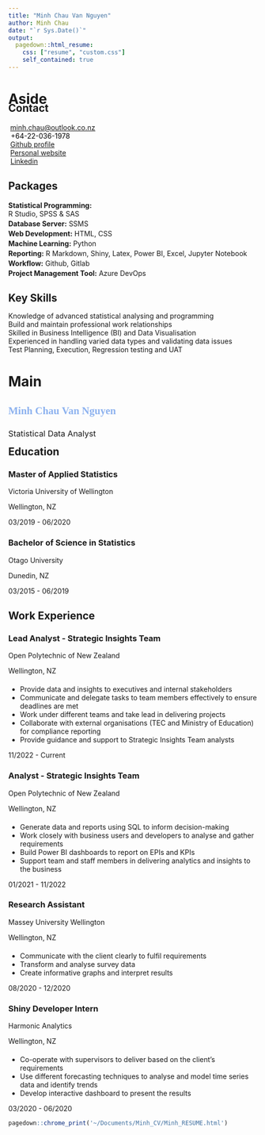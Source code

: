 ```yaml
---
title: "Minh Chau Van Nguyen"
author: Minh Chau
date: "`r Sys.Date()`"
output:
  pagedown::html_resume:
    css: ["resume", "custom.css"]
    self_contained: true
---
```




Aside
================================================================================

<div style="margin-top:-40px;">
Contact {#contact}
--------------------------------------------------------------------------------

 <i class="fa fa-envelope" style ="margin-left:2px;margin-right:2px;margin-bottom:6px;color:#8db2ef;"></i> [<span style="text-decoration:underline !important;">minh.chau@outlook.co.nz</span>](mailto:minh.chau@outlook.co.nz)
 <br>
 <i class="fa fa-phone" style ="margin-left:2px;margin-right:3px;color:#8db2ef;"></i><span style="font-weight:400; color:black;">+64-22-036-1978</span><br>
 <i class="fa fa-github" style ="margin-left:2px;margin-top:5px;margin-right:2px;color:#8db2ef;"></i>[Github profile](https://github.com/MinhChauVanNguyen)<br>
 <i class="fa fa-home" style ="margin-left:2px;margin-top:5px;margin-right:2px;color:#8db2ef;"></i>[Personal website](https://minhchauvannguyen.github.io/)<br>
 <i class="fa fa-linkedin" style ="margin-left:2.5px;margin-top:5px;margin-right:2px;color:#8db2ef;"></i> [Linkedin](https://www.linkedin.com/in/minh-chau-van/)<br>

</div>


Packages {#packages}
--------------------------------------------------------------------------------
<div style="margin-top:10px;"></div>
**Statistical Programming:** <br>R Studio, SPSS & SAS
<div style = "margin-bottom:3px;"></div>
**Database Server:** SSMS<br>
<div style = "margin-bottom:3px;"></div>
**Web Development:** HTML, CSS <br>
<div style = "margin-bottom:3px;"></div>
**Machine Learning:** Python <br>
<div style = "margin-bottom:3px;"></div>
**Reporting:** R Markdown, Shiny, Latex, Power BI, Excel, Jupyter Notebook<br>
<div style = "margin-bottom:3px;"></div>
**Workflow:** Github, Gitlab<br>
<div style = "margin-bottom:3px;"></div>
**Project Management Tool:** Azure DevOps<br>
<div style = "margin-bottom:3px;"></div>



Key Skills {#skills}
--------------------------------------------------------------------------------
<div style="margin-bottom:20px;margin-top:-5px"></div>
<div class="container">
  <div class="skills">Knowledge of advanced statistical analysing and programming</div>
</div>


<div class="container">
  <div class="skills">Build and maintain professional work relationships</div>
</div>


<div class="container">
  <div class="skills">Skilled in Business Intelligence (BI) and Data Visualisation</div>
</div>


<div class="container">
  <div class="skills">Experienced in handling varied data types and validating data issues</div>
</div>


<div class="container">
  <div class="skills">Test Planning, Execution, Regression testing and UAT</div>
</div>




Main
================================================================================

<span style="font-family:Graphik, sans serif !important;color:#8db2ef;font-weight:bold;">Minh Chau Van Nguyen</span> {#title}
--------------------------------------------------------------------------------
<h3 style="font-style:normal;font-weight:normal;margin-bottom:-15px">Statistical Data Analyst</h3>




Education {data-icon=graduation-cap data-concise=true}
--------------------------------------------------------------------------------

### Master of Applied Statistics

<span>Victoria University of Wellington</span>

<span>Wellington, NZ</span>

03/2019 - 06/2020

### Bachelor of Science in Statistics

<span>Otago University</span>

<span>Dunedin, NZ</span>

03/2015 - 06/2019

<div style="margin-bottom:10px;">
</div>



Work Experience {data-icon=black-tie}
--------------------------------------------------------------------------------
### Lead Analyst - Strategic Insights Team

<span>Open Polytechnic of New Zealand</span>

<span>Wellington, NZ</span>

<div style = "margin-top:20px;">

 - Provide data and insights to executives and internal stakeholders
 - Communicate and delegate tasks to team members effectively to ensure deadlines are met
 - Work under different teams and take lead in delivering projects
 - Collaborate with external organisations (TEC and Ministry of Education) for compliance reporting
 - Provide guidance and support to Strategic Insights Team analysts
 
</div>

11/2022 - Current



### Analyst - Strategic Insights Team

<span>Open Polytechnic of New Zealand</span>

<span>Wellington, NZ</span>

<div style = "margin-top:20px;">

 - Generate data and reports using SQL to inform decision-making
 - Work closely with business users and developers to analyse and gather requirements
 - Build Power BI dashboards to report on EPIs and KPIs
 - Support team and staff members in delivering analytics and insights to the business
</div>

01/2021 - 11/2022


### Research Assistant

<span>Massey University Wellington</span>

<span>Wellington, NZ</span>

<div style = "margin-top:20px;">
 - Communicate with the client clearly to fulfil requirements
 - Transform and analyse survey data
 - Create informative graphs and interpret results
</div>

08/2020 - 12/2020



### Shiny Developer Intern

<span>Harmonic Analytics</span>

<span>Wellington, NZ</span>

<div style="margin-top:20px;">
 - Co-operate with supervisors to deliver based on the client’s requirements
 - Use different forecasting techniques to analyse and model time series data and identify trends
 - Develop interactive dashboard to present the results
</div>

03/2020 - 06/2020







```r
pagedown::chrome_print('~/Documents/Minh_CV/Minh_RESUME.html')
```
